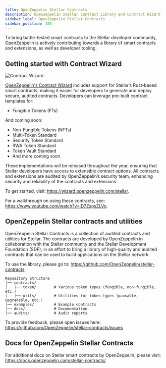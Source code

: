 ```yaml
---
title: OpenZeppelin Stellar Contracts
description: OpenZeppelin Stellar Contract Library and Contract Wizard
sidebar_label: OpenZeppelin Stellar Contracts
sidebar_position: 105
---
```


To bring battle-tested smart contracts to the Stellar developer community, OpenZeppelin is actively contributing towards a library of smart contracts and extensions, as well as developer tooling.

## Getting started with Contract Wizard

![Contract Wizard](/assets/dev-tools/openzeppelin-contract-wizard.png)

[OpenZeppelin's Contract Wizard](https://wizard.openzeppelin.com/stellar) includes support for Stellar’s Rust-based smart contracts, making it easier for developers to generate and deploy secure, audited contracts. Developers can leverage pre-built contract templates for:

- Fungible Tokens (FTs)

And coming soon:

- Non-Fungible Tokens (NFTs)
- Multi-Token Standard
- Security Token Standard
- RWA Token Standard
- Token Vault Standard
- And more coming soon

These implementations will be released throughout the year, ensuring that Stellar developers have access to extensible contract options. All contracts and extensions are audited by OpenZeppelin’s security team, enhancing security and reliability of the contracts and extensions.

To get started, visit: https://wizard.openzeppelin.com/stellar.

For a walkthrough on using these contracts, see: https://www.youtube.com/watch?v=iD7ZspsZLVo.

## OpenZeppelin Stellar contracts and utilities

OpenZeppelin Stellar Contracts is a collection of audited contracts and utilities for Stellar. The contracts are developed by OpenZeppelin in collaboration with the Stellar community and the Stellar Development Foundation (SDF), in an effort to bring a library of high-quality and audited contracts that can be used to build applications on the Stellar network.

To use the library, please go to: https://github.com/OpenZeppelin/stellar-contracts.

```
Repository Structure
│── contracts/
│   ├── token/        # Various token types (fungible, non-fungible, etc.)
│   ├── utils/        # Utilities for token types (pausable, upgradable, etc.)
│── examples/         # Example contracts
│── docs/             # Documentation
│── audits/           # Audit reports
```

To provide feedback, please open issues here: https://github.com/OpenZeppelin/stellar-contracts/issues

## Docs for OpenZeppelin Stellar Contracts

For additional docs on Stellar smart contracts by OpenZeppelin, please visit: https://docs.openzeppelin.com/stellar-contracts/.
